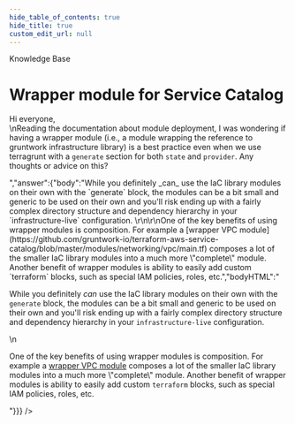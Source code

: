 ```yaml
---
hide_table_of_contents: true
hide_title: true
custom_edit_url: null
---
```



<head>
  <link rel="canonical" href="https://github.com/gruntwork-io/knowledge-base/discussions/235" />
</head>

<CenterLayout>
<span className="searchCategory">Knowledge Base</span>
<h1>Wrapper module for Service Catalog</h1>
<GitHub discussion={{"id":"D_kwDOF8slf84AO6ME","number":235,"author":{"login":"marinalimeira"},"title":"Wrapper module for Service Catalog","body":"Hi everyone,\r\nReading the documentation about module deployment, I was wondering if having a wrapper module (i.e., a module wrapping the reference to gruntwork infrastructure library) is a best practice even when we use terragrunt with a `generate` section for both `state` and `provider`. Any thoughts or advice on this?\r\n\r\n","bodyHTML":"<p dir=\"auto\">Hi everyone,<br>\nReading the documentation about module deployment, I was wondering if having a wrapper module (i.e., a module wrapping the reference to gruntwork infrastructure library) is a best practice even when we use terragrunt with a <code class=\"notranslate\">generate</code> section for both <code class=\"notranslate\">state</code> and <code class=\"notranslate\">provider</code>. Any thoughts or advice on this?</p>","answer":{"body":"While you definitely _can_ use the IaC library modules on their own with the `generate` block, the modules can be a bit small and generic to be used on their own and you'll risk ending up with a fairly complex directory structure and dependency hierarchy in your `infrastructure-live` configuration. \r\n\r\nOne of the key benefits of using wrapper modules is composition. For example a [wrapper VPC module](https://github.com/gruntwork-io/terraform-aws-service-catalog/blob/master/modules/networking/vpc/main.tf) composes a lot of the smaller IaC library modules into a much more \"complete\" module. Another benefit of wrapper modules is ability to easily add custom `terraform` blocks, such as special IAM policies, roles, etc.","bodyHTML":"<p dir=\"auto\">While you definitely <em>can</em> use the IaC library modules on their own with the <code class=\"notranslate\">generate</code> block, the modules can be a bit small and generic to be used on their own and you'll risk ending up with a fairly complex directory structure and dependency hierarchy in your <code class=\"notranslate\">infrastructure-live</code> configuration.</p>\n<p dir=\"auto\">One of the key benefits of using wrapper modules is composition. For example a <a href=\"https://github.com/gruntwork-io/terraform-aws-service-catalog/blob/master/modules/networking/vpc/main.tf\">wrapper VPC module</a> composes a lot of the smaller IaC library modules into a much more \"complete\" module. Another benefit of wrapper modules is ability to easily add custom <code class=\"notranslate\">terraform</code> blocks, such as special IAM policies, roles, etc.</p>"}}} />

</CenterLayout>
  

<!-- ##DOCS-SOURCER-START
{
  "sourcePlugin": "github-discussions",
  "hash": "bbf09e494de8a60bf2bc4806cd17f3a0"
}
##DOCS-SOURCER-END -->
